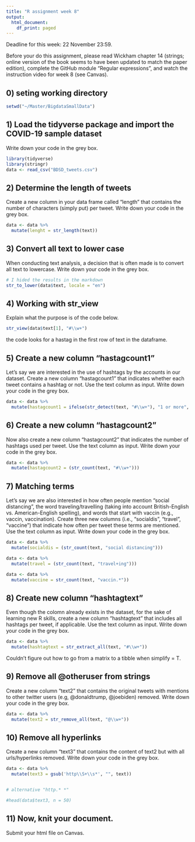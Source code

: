 ---
title: "R assignment week 8"
output:
  html_document:
    df_print: paged
---

Deadline for this week: 22 November 23:59. 

Before your do this assignment, please read Wickham chapter 14 (strings; online version of the book seems to have been updated to match the paper edition), complete the GitHub module "Regular expressions", and watch the instruction video for week 8 (see Canvas).

## 0) seting working directory

```{r}
setwd("~/Master/BigdataSmallData")
```


## 1) Load the tidyverse package and import the COVID-19 sample dataset
Write down your code in the grey box.

```{r, message = FALSE}
library(tidyverse)
library(stringr)
data <- read_csv("BDSD_tweets.csv")

```

## 2) Determine the length of tweets
Create a new column in your data frame called "length" that contains the number of characters (simply put) per tweet. Write down your code in the grey box.

```{r}

data <- data %>% 
  mutate(lenght = str_length(text))

```

## 3) Convert all text to lower case
When conducting text analysis, a decision that is often made is to convert all text to lowercase. Write down your code in the grey box.

```{r, include = FALSE}
# I hided the results in the markdown
str_to_lower(data$text, locale = "en")
```

## 4) Working with str_view
Explain what the purpose is of the code below.

```{r}
str_view(data$text[1], "#\\w+")

```

the code looks for a hastag in the first row of text in the dataframe.

## 5) Create a new column "hastagcount1"
Let's say we are interested in the use of hashtags by the accounts in our dataset. Create a new column "hastagcount1" that indicates whether each tweet contains a hashtag or not. Use the text column as input. Write down your code in the grey box.

```{r}

data <- data %>% 
  mutate(hastagcount1 = ifelse(str_detect(text, "#\\w+"), "1 or more", "0"))

```

## 6) Create a new column "hastagcount2"
Now also create a new column "hastagcount2" that indicates the number of hashtags used per tweet. Use the text column as input. Write down your code in the grey box.

```{r}

data <- data %>% 
  mutate(hastagcount2 = (str_count(text, "#\\w+")))

```

## 7) Matching terms
Let's say we are also interested in how often people mention "social distancing", the word traveling/travelling (taking into account British-English vs. American-English spelling), and words that start with vaccin (e.g., vaccin, vaccination). Create three new columns (i.e., "socialdis", "travel", "vaccine") that indicate how often per tweet these terms are mentioned. Use the text column as input. Write down your code in the grey box.

```{r}

data <- data %>%
  mutate(socialdis = (str_count(text, "social distancing"))) 

data <- data %>%
  mutate(travel = (str_count(text, "travel+ing")))

data <- data %>%
  mutate(vaccine = str_count(text, "vaccin.*"))  

```

## 8) Create new column "hashtagtext"
Even though the colomn already exists in the dataset, for the sake of learning new R skills, create a new column "hashtagtext" that includes all hashtags per tweet, if applicable. Use the text column as input.  Write down your code in the grey box.

```{r}

data <- data %>% 
  mutate(hashtagtext = str_extract_all(text, "#\\w+"))

```
Couldn't figure out how to go from a matrix to a tibble when simplify = T. 


## 9) Remove all @otheruser from strings
Create a new column "text2" that contains the original tweets with mentions to other twitter users (e.g, @donaldtrump, @joebiden) removed. Write down your code in the grey box.

```{r}
data <- data %>% 
  mutate(text2 = str_remove_all(text, "@\\w+"))

```

## 10) Remove all hyperlinks
Create a new column "text3" that contains the content of text2 but with all urls/hyperlinks removed. Write down your code in the grey box.

```{r}
data <- data %>% 
  mutate(text3 = gsub('http\\S+\\s*', "", text))


# alternative "http.* *"

```

```{r}
#head(data$text3, n = 50)
```


## 11) Now, knit your document. 
Submit your html file on Canvas.